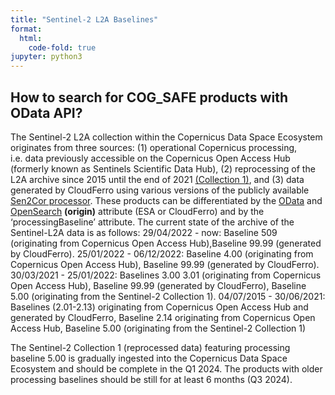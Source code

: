 ```yaml
---
title: "Sentinel-2 L2A Baselines"
format:
  html:
    code-fold: true
jupyter: python3
---
```


## How to search for COG_SAFE products with OData API?

The Sentinel-2 L2A collection within the Copernicus Data Space Ecosystem originates from three
sources: 
(1) operational Copernicus processing, i.e. data previously accessible on the Copernicus
Open Access Hub (formerly known as Sentinels Scientific Data Hub), 
(2) reprocessing of the L2A
archive since 2015 until the end of 2021 [(Collection 1)](https://sentinel.esa.int/web/sentinel/sentinel-data-access/sentinel-products/sentinel-2-data-products/collection-1-level-2a){target="_blank"}, and
(3) data generated by CloudFerro using various versions of the publicly available [Sen2Cor processor](https://step.esa.int/main/snap-supported-plugins/sen2cor/){target="_blank"}. These products can be differentiated by the [OData](https://documentation.dataspace.copernicus.eu/APIs/OData.html#query-by-attributes){target="_blank"} and [OpenSearch](https://catalogue.dataspace.copernicus.eu/resto/api/collections/Sentinel2/describe.xml){target="_blank"} **(origin)** attribute (ESA or CloudFerro) and by the ‘processingBaseline’ attribute. The current state of the archive of the Sentinel-L2A data is as follows:
29/04/2022 - now: Baseline 509 (originating from Copernicus Open Access Hub),Baseline 99.99 (generated by CloudFerro).
25/01/2022 - 06/12/2022: Baseline 4.00 (originating from Copernicus Open Access Hub), Baseline 99.99 (generated by CloudFerro).
30/03/2021 - 25/01/2022: Baselines 3.00 3.01 (originating from Copernicus Open Access Hub), Baseline 99.99 (generated by CloudFerro), Baseline 5.00 (originating from the Sentinel-2 Collection 1).
04/07/2015 - 30/06/2021: Baselines (2.01-2.13) originating from Copernicus Open Access Hub and generated by CloudFerro, Baseline 2.14 originating from Copernicus Open Access Hub, Baseline 5.00 (originating from the Sentinel-2 Collection 1)

The Sentinel-2 Collection 1 (reprocessed data) featuring processing baseline 5.00 is gradually ingested into the Copernicus Data Space Ecosystem and should be complete in the Q1 2024. The products with older processing baselines should be still for at least 6 months (Q3 2024).